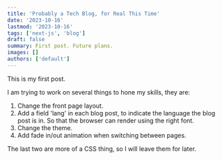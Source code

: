 ```yaml
---
title: 'Probably a Tech Blog, for Real This Time'
date: '2023-10-16'
lastmod: '2023-10-16'
tags: ['next-js', 'blog']
draft: false
summary: First post. Future plans.
images: []
authors: ['default']
---
```


This is my first post.

I am trying to work on several things to hone my skills, they are:

1. Change the front page layout.
2. Add a field 'lang' in each blog post, to indicate the language the blog post is in. So that the browser can render using the right font.
3. Change the theme.
4. Add fade in/out animation when switching between pages.

The last two are more of a CSS thing, so I will leave them for later.
